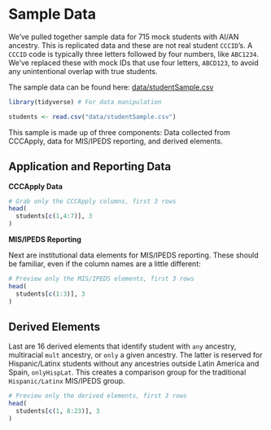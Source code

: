 # Sample Data 

We've pulled together sample data for 715 mock students with AI/AN ancestry. This is replicated data and these are not real student `CCCID`'s. A `CCCID` code is typically three letters followed by four numbers, like `ABC1234`. We've replaced these with mock IDs that use four letters, `ABCD123`, to avoid any unintentional overlap with true students.

The sample data can be found here: [data/studentSample.csv](https://github.com/jeslacourse/MissingMany/blob/main/data/studentSample.csv)

```r
library(tidyverse) # For data manipulation

students <- read.csv("data/studentSample.csv")
```

This sample is made up of three components: Data collected from CCCApply, data for MIS/IPEDS reporting, and derived elements. 

## Application and Reporting Data

**CCCApply Data** 

```r
# Grab only the CCCApply columns, first 3 rows
head(
  students[c(1,4:7)], 3
)
```


**MIS/IPEDS Reporting**

Next are institutional data elements for MIS/IPEDS reporting. These should be familiar, even if the column names are a little different: 

```r
# Preview only the MIS/IPEDS elements, first 3 rows
head(
  students[c(1:3)], 3
)
```

## Derived Elements

Last are 16 derived elements that identify student with `any` ancestry, multiracial `mult` ancestry, or `only` a given ancestry. The latter is reserved for Hispanic/Latinx students without any ancestries outside Latin America and Spain, `onlyHispLat`. This creates a comparison group for the traditional `Hispanic/Latinx` MIS/IPEDS group.  

```r
# Preview only the derived elements, first 3 rows 
head(
  students[c(1, 8:23)], 3
)
```


